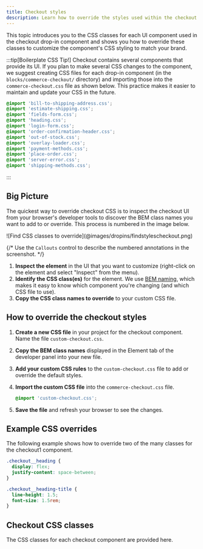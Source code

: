 ```yaml
---
title: Checkout styles
description: Learn how to override the styles used within the checkout drop-in component.
---
```



This topic introduces you to the CSS classes for each UI component used in the checkout drop-in component and shows you how to override these classes to customize the component's CSS styling to match your brand.

:::tip[Boilerplate CSS Tip!]
Checkout contains several components that provide its UI. If you plan to make several CSS changes to the component, we suggest creating CSS files for each drop-in component (in the `blocks/commerce-checkout/` directory) and importing those into the `commerce-checkout.css` file as shown below. This practice makes it easier to maintain and update your CSS in the future.

```css title="commerce-checkout.css"
@import 'bill-to-shipping-address.css';
@import 'estimate-shipping.css';
@import 'fields-form.css';
@import 'heading.css';
@import 'login-form.css';
@import 'order-confirmation-header.css';
@import 'out-of-stock.css';
@import 'overlay-loader.css';
@import 'payment-methods.css';
@import 'place-order.css';
@import 'server-error.css';
@import 'shipping-methods.css';
```

:::

## Big Picture

The quickest way to override checkout CSS is to inspect the checkout UI from your browser's developer tools to discover the BEM class names you want to add to or override. This process is numbered in the image below.

<Diagram caption="Find CSS classes to override.">
  ![Find CSS classes to override](@images/dropins/findstylescheckout.png)
</Diagram>

{/* Use the `Callouts` control to describe the numbered annotations in the screenshot. */}

<Callouts columnCount="1">

1. **Inspect the element** in the UI that you want to customize (right-click on the element and select "Inspect" from the menu).
1. **Identify the CSS class(es)** for the element. We use [BEM naming](https://getbem.com/naming/), which makes it easy to know which component you're changing (and which CSS file to use).
1. **Copy the CSS class names to override** to your custom CSS file.

</Callouts>

## How to override the checkout styles

<Steps>

1. **Create a new CSS file** in your project for the checkout component. Name the file `custom-checkout.css`.
1. **Copy the BEM class names** displayed in the Element tab of the developer panel into your new file.
1. **Add your custom CSS rules** to the `custom-checkout.css` file to add or override the default styles.
1. **Import the custom CSS file** into the `commerce-checkout.css` file.

   ```css
   @import 'custom-checkout.css';
   ```

1. **Save the file** and refresh your browser to see the changes.

</Steps>

## Example CSS overrides

The following example shows how to override two of the many classes for the checkout1 component.

```css title="custom-checkout.css"
.checkout__heading {
  display: flex;
  justify-content: space-between;
}

.checkout__heading-title {
  line-height: 1.5;
  font-size: 1.5rem;
}
```

## Checkout CSS classes

The CSS classes for each checkout component are provided here.

<CodeImport code={billToShippingAddress} title="BillToShippingAddress.css" lang="css" frame="none" />

<CodeImport code={estimateShipping} title="EstimateShipping.css" lang="css" frame="none" />

<CodeImport code={heading} title="Heading.css" lang="css" frame="none" />

<CodeImport code={loginForm} title="LoginForm.css" lang="css" frame="none" />

<CodeImport code={orderConfirmationHeader} title="OrderConfirmationHeader.css" lang="css" frame="none" />

<CodeImport code={outOfStock} title="OutOfStock.css" lang="css" frame="none" />

<CodeImport code={overlayLoader} title="OverlayLoader.css" lang="css" frame="none" />

<CodeImport code={paymentMethods} title="PaymentMethods.css" lang="css" frame="none" />

<CodeImport code={placeOrder} title="PlaceOrder.css" lang="css" frame="none" />

<CodeImport code={serverError} title="ServerError.css" lang="css" frame="none" />

<CodeImport code={shippingMethods} title="ShippingMethods.css" lang="css" frame="none" />
